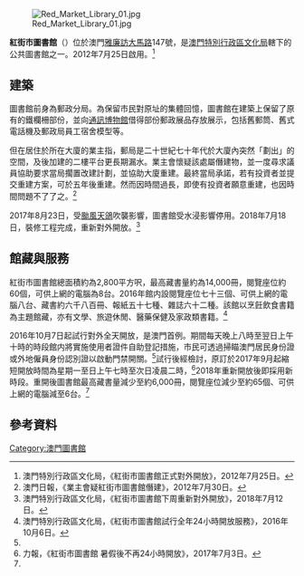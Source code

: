 {{coord|22.2057492|N|113.5449116|E|type:landmark_region:MO|display=title}}
[[File:Red_Market_Library_01.jpg|thumb]]

'''紅街市圖書館'''（{{lang-pt|'''Biblioteca do do Mercado Vermelho'''}}）位於澳門[[雅廉訪大馬路|雅廉訪大馬路]]147號，是[[文化局_(澳門)|澳門特別行政區文化局]]轄下的公共圖書館之一。2012年7月25日啟用。<ref>澳門特別行政區文化局，《紅街市圖書館正式對外開放》，2012年7月25日。</ref>

==建築==
圖書館前身為郵政分局。為保留市民對原址的集體回憶，圖書館在建築上保留了原有的鐵欄柵部份，並向[[澳門通訊博物館|通訊博物館]]借得部份郵政展品存放展示，包括舊郵筒、舊式電話機及郵政局員工宿舍模型等。

但在居住於所在大廈的業主指，郵局是二十世紀七十年代於大廈內突然「劃出」的空間，及後加建的二樓平台更長期漏水。業主會懷疑該處屬僭建物，並一度尋求議員協助要求當局擱置改建計劃，並協助大廈重建。最終當局承諾，若有投資者並提交重建方案，可於五年後重建。然而因時間過長，即使有投資者願意重建，也因時間問題不了了之。<ref>澳門日報，《業主會疑紅街市圖書館僭建》，2012年7月30日。</ref>

2017年8月23日，受[[颱風天鴿|颱風天鴿]]吹襲影響，圖書館受水浸影響停用。2018年7月18日，裝修工程完成，重新對外開放。<ref name="2018update">澳門特別行政區文化局，《紅街市圖書館下周重新對外開放》，2018年7月12日。</ref>
==館藏與服務==

紅街市圖書館總面積約為2,800平方呎，最高藏書量約為14,000冊，閱覽座位約60個，可供上網的電腦為8台。2016年館内設閱覽座位七十三個、可供上網的電腦八台、藏書約六千八百冊、報紙五十七種、雜誌六十二種。該館以烹飪飲食書籍為主題館藏，亦有文學、旅遊休閒、醫藥保健及家政類書籍。<ref name="2016update">澳門特別行政區文化局，《紅街市圖書館試行全年24小時開放服務》，2016年10月6日。</ref>

2016年10月7日起試行對外全天開放，是澳門首例。期間每天晚上八時至翌日上午十時的時段館内將實施使用者證件自助登記措施，市民可透過掃瞄澳門居民身份證或外地僱員身份認別證以啟動門禁開關。<ref name="2016update"></ref>試行後經檢討，原訂於2017年9月起縮短開放時間為星期一至日上午七時至次日凌晨二時，<ref>力報，《紅街市圖書館 暑假後不再24小時開放》，2017年7月3日。</ref>2018年重新開放後即採用新時段。重開後圖書館最高藏書量減少至約6,000冊，閱覽座位減少至約65個、可供上網的電腦減至6台。<ref name="2018update"></ref>

==參考資料==
{{reflist}}
{{澳門的圖書館}}
[[Category:澳門圖書館|Category:澳門圖書館]]
